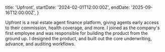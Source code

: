   title: 'Upfront',
  startDate: '2024-02-01T12:00:00Z',
  endDate: '2025-09-16T12:00:00Z',
}

Upfront is a real estate agent finance platform, giving agents early access to
their commission, health coverage, and more. I joined as the company's first
employee and was responsible for building the product from the ground up. I
designed the product, and built out the core underwriting, advance, and auditing
workflows.